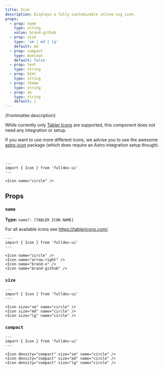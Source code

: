 ```yaml
---
title: Icon
description: Displays a fully customizable inline svg icon.
props:
  - prop: name
    type: string
    value: brand-github
  - prop: size
    type: 'sm | md | lg'
    default: md
  - prop: compact
    type: boolean
    default: false
  - prop: text
    type: string
  - prop: html
    type: string
  - prop: theme
    type: string
  - prop: as
    type: string
    default: i
---
```



{frontmatter.description}

While currently only [Tabler Icons](https://tablericons.com/) are supported, this component does not need any integration or setup.

If you want to use more different icons, we advise you to use the awesome [astro-icon](https://github.com/natemoo-re/astro-icon#readme) package (which does require an Astro integration setup though).

<br />

```astro live
---
import { Icon } from 'fulldev-ui'
---

<Icon name="circle" />
```

## Props

<PropsTable props={frontmatter.props} />

### `name`

**Type:** `name?: [TABLER ICON NAME]`

For all available icons see https://tablericons.com/.

```astro live
---
import { Icon } from 'fulldev-ui'
---

<Icon name="circle" />
<Icon name="arrow-right" />
<Icon name="brand-x" />
<Icon name="brand-github" />
```

### `size`

<SizeProp />

```astro live
---
import { Icon } from 'fulldev-ui'
---

<Icon size="sm" name="circle" />
<Icon size="md" name="circle" />
<Icon size="lg" name="circle" />
```

### `compact`

<CompactProp />

```astro live
---
import { Icon } from 'fulldev-ui'
---

<Icon density="compact" size="sm" name="circle" />
<Icon density="compact" size="md" name="circle" />
<Icon density="compact" size="lg" name="circle" />
```
